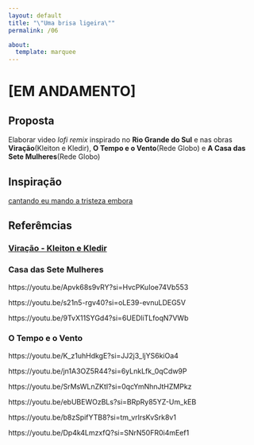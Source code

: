 ```yaml
---
layout: default
title: "\"Uma brisa ligeira\""
permalink: /06

about:
  template: marquee
---
```

# [EM ANDAMENTO]
## Proposta

Elaborar video *lofi remix* inspirado no **Rio Grande do Sul** e nas obras **Viração**(Kleiton e Kledir), **O Tempo e o Vento**(Rede Globo) e **A Casa das Sete Mulheres**(Rede Globo)

## Inspiração

[cantando eu mando a tristeza embora](https://youtu.be/Jrv2edpq_rM)

## Referêmcias

### [Viração - Kleiton e Kledir](https://youtu.be/mFWFCpPDDVs?si=bdhxbCEPGBYvhmpJ)

### Casa das Sete Mulheres

https://youtu.be/Apvk68s9vRY?si=HvcPKuIoe74Vb553

https://youtu.be/s21n5-rgv40?si=oLE39-evnuLDEG5V

https://youtu.be/9TvX11SYGd4?si=6UEDliTLfoqN7VWb

### O Tempo e o Vento

https://youtu.be/K_z1uhHdkgE?si=JJ2j3_ljYS6kiOa4

https://youtu.be/jn1A3OZ5R44?si=6yLnkLfk_0qCdw9P

https://youtu.be/SrMsWLnZKtI?si=0qcYmNhnJtHZMPkz

https://youtu.be/ebUBEWOzBLs?si=BRpRy85YZ-Um_kEB

https://youtu.be/b8zSpifYTB8?si=tm_vrlrsKvSrk8v1

https://youtu.be/Dp4k4LmzxfQ?si=SNrN50FR0i4mEef1